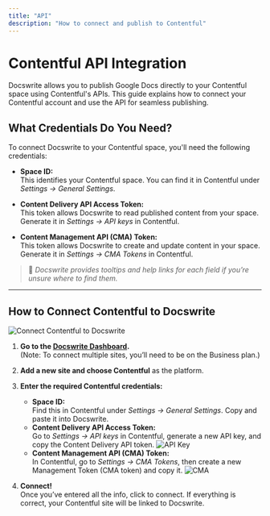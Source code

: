 ```yaml
---
title: "API"
description: "How to connect and publish to Contentful"
---
```


# Contentful API Integration

Docswrite allows you to publish Google Docs directly to your Contentful space using Contentful's APIs. This guide explains how to connect your Contentful account and use the API for seamless publishing.

## What Credentials Do You Need?

To connect Docswrite to your Contentful space, you'll need the following credentials:

- **Space ID:**  
  This identifies your Contentful space. You can find it in Contentful under _Settings → General Settings_.

- **Content Delivery API Access Token:**  
  This token allows Docswrite to read published content from your space. Generate it in _Settings → API keys_ in Contentful.

- **Content Management API (CMA) Token:**  
  This token allows Docswrite to create and update content in your space. Generate it in _Settings → CMA Tokens_ in Contentful.

> 📝 _Docswrite provides tooltips and help links for each field if you’re unsure where to find them._

---

## How to Connect Contentful to Docswrite

![Connect Contentful to Docswrite](/images/new/dashboard/contentful-api-connection.png)

1. **Go to the [Docswrite Dashboard](https://docswrite.com/dashboard).**  
   (Note: To connect multiple sites, you’ll need to be on the Business plan.)

2. **Add a new site and choose Contentful** as the platform.

3. **Enter the required Contentful credentials:**

   - **Space ID:**  
     Find this in Contentful under _Settings → General Settings_. Copy and paste it into Docswrite.
   - **Content Delivery API Access Token:**  
     Go to _Settings → API keys_ in Contentful, generate a new API key, and copy the Content Delivery API token.
     ![API Key](/images/new/dashboard/contentful-api-key.png)
   - **Content Management API (CMA) Token:**  
     In Contentful, go to _Settings → CMA Tokens_, then create a new Management Token (CMA token) and copy it.
     ![CMA](/images/new/dashboard/contentful-cma-tokens.png)

4. **Connect!**  
   Once you’ve entered all the info, click to connect. If everything is correct, your Contentful site will be linked to Docswrite.
